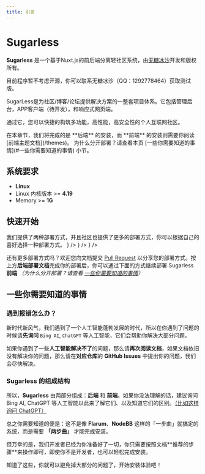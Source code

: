 ```yaml
---
title: 引言
---
```


# Sugarless

**Sugarless** 是一个基于Nuxt.js的前后端分离轻社区系统，由[无糖冰沙](https://github.com/coruni)开发和版权所有。

<Callout type="warning" emoji="⚠️">
目前程序暂不考虑开源，你可以联系无糖冰沙（QQ：1292778464）获取测试版。
</Callout>

SugarLess是为社区/博客/论坛提供解决方案的一整套项目体系。它包括管理后台，APP客户端（待开发），和响应式网页端。

通过它，您可以快捷的构筑多功能，高性能，高安全性的个人互联网社区。

<Callout type="warning">
在本章节，我们将完成的是 **后端** 的安装，而 **前端** 的安装则需要你阅读 [前端主题文档](/themes)。
</Callout>

<Callout type="info">
为什么分开部署？请查看本页 [一些你需要知道的事情](#一些你需要知道的事情) 小节。
</Callout>

## 系统要求

- **Linux**
- Linux 内核版本 >= **4.19**
- Memory >= **1G**

## 快速开始

<Callout>
我们提供了两种部署方式，并且社区也提供了更多的部署方式，你可以根据自己的喜好选择一种部署方式。
</Callout>


<Cards num={2}>
  <Cards.Card arrow title="Docker 部署 （推荐）" href="/docs/docker" icon={<UimDocker />} />
  <Cards.Card arrow title="进阶部署" href="/docs/advanced" icon={<UimStar />} />
  <Cards.Card arrow title="社区部署教程" href="/docs/community" icon={<FluentPeopleCommunity />} />
</Cards>

还有更多部署方式吗？欢迎您向文档提交 [Pull Request](https://github.com/SugarLess-CN/Docs/pulls) 以分享您的部署方式。按上方**后端部署文档**完成你的部署后，你可以通过下面的方式继续部署 Sugarless **前端** *（为什么分开部署？请查看 [一些你需要知道的事情](#一些你需要知道的事情)）*

## 一些你需要知道的事情

### 遇到报错怎么办？

新时代新风气，我们遇到了一个人工智能蓬勃发展的时代，所以在你遇到了问题的时候请**先询问** `Bing AI`, `ChatGPT` 等人工智能，它们会帮助你解决大部分问题。

如果你遇到了一些**人工智能解决不了**的问题，那么请**再次阅读文档**，如果文档依旧没有解决你的问题，那么请在**对应仓库**的 **GitHub Issues** 中提出你的问题，我们会尽快解决。

### Sugarless 的组成结构


<FileTree>
  <FileTree.Folder name="Sugarless 系统结构" defaultOpen>
    <FileTree.Folder name="后端（一般也称为「服务端、Server 端」）" />
    <FileTree.Folder name="前端（一般也称为「客户端、网页端、Web 端」）" />
  </FileTree.Folder>
</FileTree>

所以，**Sugarless** 由两部分组成：**后端** 和 **前端**。如果你没法理解的话，建议询问 Bing AI, ChatGPT 等人工智能以此来了解它们、以及知道它们的区别。[（比如这样询问 ChatGPT）](https://chat.openai.com/share/4bfea955-aeef-4140-98d7-483bc29ec5cb)

总之你需要知道的便是：这不是像 **Flarum**、**NodeBB** 这样的「一步曲」就搞定的系统，而是需要 **「两步曲」** 才能完成安装。

<Callout>
但万幸的是，我们开发者已经为你准备好了一切，你只需要按照文档**推荐的步骤**来操作即可，即使你不是开发者，也可以轻松完成安装。
</Callout>

知道了这些，你就可以避免掉大部分的问题了，开始安装体验吧！
